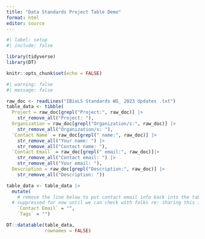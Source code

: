 ```yaml
---
title: "Data Standards Project Table Demo"
format: html
editor: source
---
```


```r
#| label: setup
#| include: false

library(tidyverse)
library(DT)

knitr::opts_chunk$set(echo = FALSE)
```

```r
#| warning: false
#| message: false

raw_doc <- readLines("IBioLS Standards WG_ 2023 Updates .txt")
table_data <- tibble(
  Project = raw_doc[grepl("Project:", raw_doc)] |>
    str_remove_all("Project: "),
  Organization = raw_doc[grepl("Organization/s:", raw_doc)] |>
    str_remove_all("Organization/s: "),
  `Contact Name` = raw_doc[grepl(" name:", raw_doc)] |>
    str_remove_all("Your name: ") |>
    str_remove_all("Contact name: "),
  `Contact Email` = raw_doc[grepl(" email:", raw_doc)]|>
    str_remove_all("Contact email: ") |>
    str_remove_all("Your email: "),
  Description = raw_doc[grepl("Description:", raw_doc)] |>
    str_remove_all("Description: "))

table_data <- table_data |>
  mutate(
    # remove the line below to put contact email info back into the table
  # suppressed for now until we can check with folks re: sharing this info
    `Contact Email` = "",
    `Tags` = "")
```


```r
DT::datatable(table_data,
              rownames = FALSE)
```


